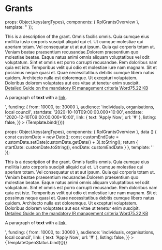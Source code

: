 
<Meta title="Organisms/Grants" />

# Grants

  props: Object.keys(argTypes),
  components: { RplGrantsOverview },
  template: '<rpl-grants-overview :title="title" :funding="funding" :audience="audience" :startdate="startdate" :enddate="enddate" :description="description" :link="link" :listing="listing" />'
});

<Canvas>
  <Story
    name="Default"
    args={{
      title: 'Program Overview',
      description: '<p>This is a description of the grant. Omnis facilis omnis. Quia cumque eius mollitia iusto corporis suscipit aliquid qui et. Ut cumque molestiae qui aperiam totam. Vel consequatur ut at aut ipsum. Quia qui corporis totam ut. Veniam beatae praesentium recusandae.Dolorem praesentium quo molestiae beatae. Eaque natus animi omnis aliquam voluptatibus vel odit voluptatum. Sint et omnis est porro corrupti recusandae. Rem doloribus nam quia est iste. Temporibus velit qui odio et molestiae iure nam magnam. Sit et possimus neque quasi et. Quae necessitatibus debitis cumque libero natus quidem. Architecto nulla est doloremque. Ut excepturi voluptatem. Doloribus dolorem voluptates aut eos vitae ut tenetur enim suscipit. <article class="embedded-entity embedded-entity--media embedded-entity--media--document"><article class="media media--type-document media--view-mode-embedded"><div class="field field--name-field-media-file field--type-file field--label-hidden field__item"><span class="file file--mime-application-vnd-openxmlformats-officedocument-wordprocessingml-document file--x-office-document"><a href="https://nginx-php-content-vic-develop.lagoon.vicsdp.amazee.io/sites/default/files/2018-10/Detailed%20Guide%20on%20the%20mandatory%20IR%20management%20criteria.docx" aria-label=" Detailed Guide on the mandatory IR management criteria  File type: Word. Size: 75.22 KB." class="x-office-document tide-external-link" target="_blank"><span class="file--title"> Detailed Guide on the mandatory IR management criteria </span><span class="file--type">Word</span><span class="file--size">75.22 KB</span></a></span></div></article></article> <p>A paragraph of <strong>text</strong> with a <a href="https://vic.gov.au">link</a>.</p>',
      funding: { from: 10000, to: 30000 },
      audience: 'individuals, organisations, local council',
      startdate: '2020-10-10T09:00:00.000+10:00',
      enddate: '2020-12-10T09:00:00.000+10:00',
      link: { text: 'Apply Now', url: '#' },
      listing: false,
    }}
  >
    {Template.bind({})}
  </Story>
</Canvas>

  props: Object.keys(argTypes),
  components: { RplGrantsOverview },
  data () {
    const customDate = new Date();
    const customEndDate = customDate.setDate(customDate.getDate() + 3).toString();
    return {
      startDate: customDate.toString(),
      endDate: customEndDate
    }
  },
  template: '<rpl-grants-overview :title="title" :funding="funding" :audience="audience" :startdate="startDate" :enddate="endDate" :description="description" :link="link" :listing="listing" />'
});

<Canvas>
  <Story
    name="Open - Countdown displayed"
    args={{
      title: 'Program Overview',
      description: '<p>This is a description of the grant. Omnis facilis omnis. Quia cumque eius mollitia iusto corporis suscipit aliquid qui et. Ut cumque molestiae qui aperiam totam. Vel consequatur ut at aut ipsum. Quia qui corporis totam ut. Veniam beatae praesentium recusandae.Dolorem praesentium quo molestiae beatae. Eaque natus animi omnis aliquam voluptatibus vel odit voluptatum. Sint et omnis est porro corrupti recusandae. Rem doloribus nam quia est iste. Temporibus velit qui odio et molestiae iure nam magnam. Sit et possimus neque quasi et. Quae necessitatibus debitis cumque libero natus quidem. Architecto nulla est doloremque. Ut excepturi voluptatem. Doloribus dolorem voluptates aut eos vitae ut tenetur enim suscipit. <article class="embedded-entity embedded-entity--media embedded-entity--media--document"><article class="media media--type-document media--view-mode-embedded"><div class="field field--name-field-media-file field--type-file field--label-hidden field__item"><span class="file file--mime-application-vnd-openxmlformats-officedocument-wordprocessingml-document file--x-office-document"><a href="https://nginx-php-content-vic-develop.lagoon.vicsdp.amazee.io/sites/default/files/2018-10/Detailed%20Guide%20on%20the%20mandatory%20IR%20management%20criteria.docx" aria-label=" Detailed Guide on the mandatory IR management criteria  File type: Word. Size: 75.22 KB." class="x-office-document tide-external-link" target="_blank"><span class="file--title"> Detailed Guide on the mandatory IR management criteria </span><span class="file--type">Word</span><span class="file--size">75.22 KB</span></a></span></div></article></article> <p>A paragraph of <strong>text</strong> with a <a href="https://vic.gov.au">link</a>.</p>',
      funding: { from: 10000, to: 30000 },
      audience: 'individuals, organisations, local council',
      link: { text: 'Apply Now', url: '#' },
      listing: false,
    }}
  >
    {TemplateOpenStatus.bind({})}
  </Story>
</Canvas>

<ArgsTable of={RplGrantsOverview} />
